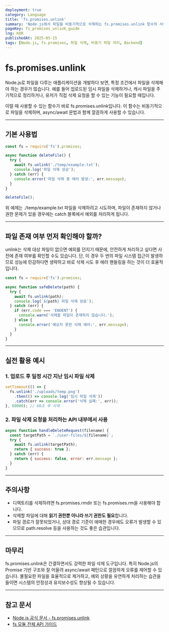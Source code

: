 ```yaml
---
deployment: true
category: Language
title: 'fs.promises.unlink'
summary: 'Node.js에서 파일을 비동기적으로 삭제하는 fs.promises.unlink 함수의 사용법과 에러 처리, 활용 예시를 자세히 알아봅니다.'
pageKey: fs_promises_unlink_guide
lng: KOR
publishedAt: 2025-05-15
tags: [Node.js, fs.promises, 파일 삭제, 비동기 파일 처리, Backend]
---
```


# fs.promises.unlink

Node.js로 파일을 다루는 애플리케이션을 개발하다 보면, 특정 조건에서 파일을 삭제해야 하는 경우가 많습니다. 예를 들어 업로드된 임시 파일을 삭제하거나, 캐시 파일을 주기적으로 정리하거나, 유저가 직접 삭제 요청을 할 수 있는 기능이 필요할 때입니다.



이럴 때 사용할 수 있는 함수가 바로 <codeline>fs.promises.unlink</codeline>입니다. 이 함수는 비동기적으로 파일을 삭제하며, <codeline>async/await</codeline> 문법과 함께 깔끔하게 사용할 수 있습니다.

---

## 기본 사용법

```javascript title="promises-unlink" showLineNumbers
const fs = require('fs').promises;

async function deleteFile() {
  try {
    await fs.unlink('./temp/example.txt');
    console.log('파일 삭제 성공');
  } catch (err) {
    console.error('파일 삭제 중 에러 발생:', err.message);
  }
}

deleteFile();
```

위 예제는 <codeline>./temp/example.txt</codeline> 파일을 삭제하려고 시도하며, 파일이 존재하지 않거나 권한 문제가 있을 경우에는 <codeline>catch</codeline> 블록에서 예외를 처리하게 됩니다.

---

## 파일 존재 여부 먼저 확인해야 할까?

 <codeline>unlink</codeline>는 삭제 대상 파일이 없으면 예외를 던지기 때문에, 안전하게 처리하고 싶다면 사전에 존재 여부를 확인할 수도 있습니다. 단, 이 경우 두 번의 파일 시스템 접근이 발생하므로 성능에 민감하다면 생략하고 바로 삭제 시도 후 에러 핸들링을 하는 것이 더 효율적입니다.

```javascript title="promises-unlink" showLineNumbers
const fs = require('fs').promises;

async function safeDelete(path) {
  try {
    await fs.unlink(path);
    console.log(`${path} 파일 삭제 완료`);
  } catch (err) {
    if (err.code === 'ENOENT') {
      console.warn('삭제할 파일이 존재하지 않습니다.');
    } else {
      console.error('예상치 못한 삭제 에러:', err.message);
    }
  }
}
```

---

## 실전 활용 예시

### 1. 업로드 후 일정 시간 지난 임시 파일 삭제
```javascript title="promises-unlink" showLineNumbers
setTimeout(() => {
  fs.unlink('./uploads/temp.png')
    .then(() => console.log('임시 파일 삭제'))
    .catch(err => console.error('삭제 실패:', err));
}, 60000); // 60초 후 삭제
```

### 2. 파일 삭제 요청을 처리하는 API 내부에서 사용
```javascript title="promises-unlink" showLineNumbers
async function handleDeleteRequest(filename) {
  const targetPath = `./user-files/${filename}`;
  try {
    await fs.unlink(targetPath);
    return { success: true };
  } catch (err) {
    return { success: false, error: err.message };
  }
}
```

---

## 주의사항

- 디렉토리를 삭제하려면 <codeline>fs.promises.rmdir</codeline> 또는 <codeline>fs.promises.rm</codeline>을 사용해야 합니다.
- 삭제할 파일에 대해 **읽기 권한뿐 아니라 쓰기 권한도 필요**합니다.
- 파일 경로가 잘못되었거나, 상대 경로 기준이 애매한 경우에도 오류가 발생할 수 있으므로 <codeline>path.resolve</codeline> 등을 사용하는 것도 좋은 습관입니다.

---

## 마무리

 <codeline>fs.promises.unlink</codeline>은 간결하면서도 강력한 파일 삭제 도구입니다. 특히 Node.js의 <codeline>Promise</codeline> 기반 구조와 잘 어울려 <codeline>async/await</codeline> 패턴으로 깔끔하게 오류를 제어할 수 있습니다. 불필요한 파일을 효율적으로 제거하고, 예외 상황을 유연하게 처리하는 습관을 들이면 시스템의 안정성과 유지보수성도 향상될 수 있습니다.

---

## 참고 문서

- [Node.js 공식 문서 - fs.promises.unlink](https://nodejs.org/api/fs.html#fspromisesunlinkpath)
- [fs 모듈 전체 API 가이드](https://nodejs.org/api/fs.html)

